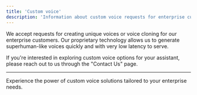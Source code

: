 ```yaml
---
title: 'Custom voice'
description: 'Information about custom voice requests for enterprise customers.'
---
```


We accept requests for creating unique voices or voice cloning for our enterprise customers. Our proprietary technology allows
us to generate superhuman-like voices quickly and with very low latency to serve.

If you're interested in exploring custom voice options for your assistant, please reach out to us through the "Contact Us" page.

***

Experience the power of custom voice solutions tailored to your enterprise needs.